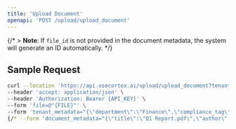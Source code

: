 ```yaml
---
title: 'Upload Document'
openapi: 'POST /upload/upload_document'
---
```


{/* > **Note**: If `file_id` is not provided in the document metadata, the system will generate an ID automatically. */}

## Sample Request

```bash
curl --location 'https://api.usecortex.ai/upload/upload_document?tenant_id={TENANT_ID}&sub_tenant_id={SUB_TENANT_ID}' \
--header 'accept: application/json' \
--header 'Authorization: Bearer {API_KEY}' \
--form 'file=@"{FILE}"' \
--form 'tenant_metadata="{\"department\":\"Finance\",\"compliance_tag\":\"GDPR\"}"' \
{/* --form 'document_metadata="{\"title\":\"Q1 Report.pdf\",\"author\":\"Alice Smith\",\"file_id\":\"custom_file_123\"}"' */}
```


